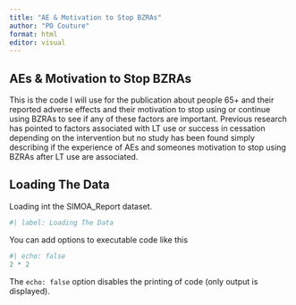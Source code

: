 ```yaml
---
title: "AE & Motivation to Stop BZRAs"
author: "PO Couture"
format: html
editor: visual
---
```


## AEs & Motivation to Stop BZRAs

This is the code I will use for the publication about people 65+ and their reported adverse effects and their motivation to stop using or continue using BZRAs to see if any of these factors are important. Previous research has pointed to factors associated with LT use or success in cessation depending on the intervention but no study has been found simply describing if the experience of AEs and someones motivation to stop using BZRAs after LT use are associated.

## Loading The Data

Loading int the SIMOA_Report dataset.

```r
#| label: Loading The Data


```

You can add options to executable code like this

```r
#| echo: false
2 * 2
```

The `echo: false` option disables the printing of code (only output is displayed).
